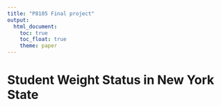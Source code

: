 ```yaml
---
title: "P8105 Final project"
output: 
  html_document:
    toc: true
    toc_float: true
    theme: paper
---
```


# Student Weight Status in New York State
